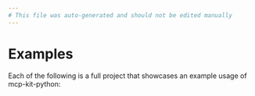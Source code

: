 ```yaml
---
# This file was auto-generated and should not be edited manually
---
```



# Examples
Each of the following is a full project that showcases an example usage of mcp-kit-python:

<DocCardList />
